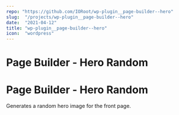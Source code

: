 ```yaml
---
repo: "https://github.com/IORoot/wp-plugin__page-builder--hero"
slug:  "/projects/wp-plugin__page-builder--hero"
date:  "2021-04-12"
title: "wp-plugin__page-builder--hero"
icon:  "wordpress"
---
```


# Page Builder - Hero Random
# Page Builder - Hero Random

Generates a random hero image for the front page.